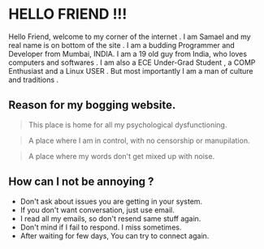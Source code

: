 # HELLO FRIEND !!!

Hello Friend, welcome to my corner of the internet . 
I am Samael and my real name is on bottom of the site . 
I am a budding Programmer and Developer from Mumbai, INDIA. 
I am a 19 old guy from India, who loves computers and softwares . 
I am also a ECE Under-Grad Student , a COMP Enthusiast and a Linux USER . 
But most importantly I am a man of culture and traditions .


## Reason for my bogging website.

> This place is home for all my psychological dysfunctioning.

> A place where I am in control, with no censorship or manupilation.

> A place where my words don't get mixed up with noise.


## How can I not be annoying ?

- Don't ask about issues you are getting in your system.
- If you don't want conversation, just use email.
- I read all my emails, so don't resend same stuff again.
- Don't mind if I fail to respond. I miss sometimes.
- After waiting for few days, You can try to connect again.




